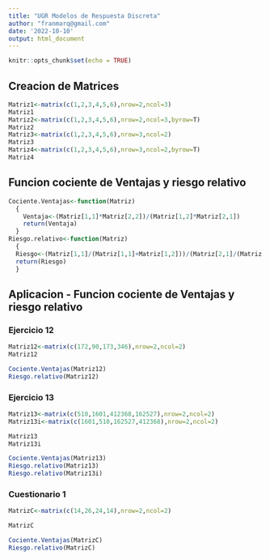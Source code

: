 ```yaml
---
title: "UGR Modelos de Respuesta Discreta"
author: "franmarq@gmail.com"
date: '2022-10-10'
output: html_document
---
```


```r
knitr::opts_chunk$set(echo = TRUE)
```

## Creacion de Matrices

```r
Matriz1<-matrix(c(1,2,3,4,5,6),nrow=2,ncol=3)
Matriz1
Matriz2<-matrix(c(1,2,3,4,5,6),nrow=2,ncol=3,byrow=T) 
Matriz2
Matriz3<-matrix(c(1,2,3,4,5,6),nrow=3,ncol=2)
Matriz3
Matriz4<-matrix(c(1,2,3,4,5,6),nrow=3,ncol=2,byrow=T)
Matriz4
```


## Funcion cociente de Ventajas y riesgo relativo


```r
Cociente.Ventajas<-function(Matriz)
  {
    Ventaja<-(Matriz[1,1]*Matriz[2,2])/(Matriz[1,2]*Matriz[2,1])
    return(Ventaja)
  }
Riesgo.relativo<-function(Matriz)
  {
  Riesgo<-(Matriz[1,1]/(Matriz[1,1]+Matriz[1,2]))/(Matriz[2,1]/(Matriz[2,1]+Matriz[2,2]))
  return(Riesgo)
  }
```

## Aplicacion - Funcion cociente de Ventajas y riesgo relativo

### Ejercicio 12

```r

Matriz12<-matrix(c(172,90,173,346),nrow=2,ncol=2)
Matriz12

Cociente.Ventajas(Matriz12)
Riesgo.relativo(Matriz12)

```

### Ejercicio 13

```r

Matriz13<-matrix(c(510,1601,412368,162527),nrow=2,ncol=2)
Matriz13i<-matrix(c(1601,510,162527,412368),nrow=2,ncol=2)

Matriz13
Matriz13i

Cociente.Ventajas(Matriz13)
Riesgo.relativo(Matriz13)
Riesgo.relativo(Matriz13i)

```



### Cuestionario 1

```r

MatrizC<-matrix(c(14,26,24,14),nrow=2,ncol=2)

MatrizC

Cociente.Ventajas(MatrizC)
Riesgo.relativo(MatrizC)
```